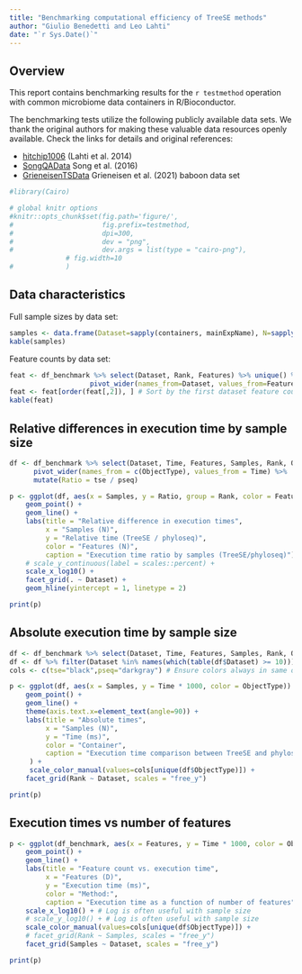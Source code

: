 ```yaml
---
title: "Benchmarking computational efficiency of TreeSE methods"
author: "Giulio Benedetti and Leo Lahti"
date: "`r Sys.Date()`"
---
```



## Overview

This report contains benchmarking results for the `r testmethod`
operation with common microbiome data containers in R/Bioconductor.

The benchmarking tests utilize the following publicly available data
sets. We thank the original authors for making these valuable data
resources openly available. Check the links for details and original
references:

- [hitchip1006](https://github.com/microbiome/miaTime/blob/master/R/data.R) (Lahti et al. 2014)
- [SongQAData](https://microbiome.github.io/microbiomeDataSets/reference/SongQAData.html) Song et al. (2016)
- [GrieneisenTSData](https://microbiome.github.io/microbiomeDataSets/reference/GrieneisenTSData.html) Grieneisen et al. (2021) baboon data set



```r
#library(Cairo)

# global knitr options
#knitr::opts_chunk$set(fig.path='figure/',
#                      fig.prefix=testmethod,
#                      dpi=300,
#                      dev = "png",
#                      dev.args = list(type = "cairo-png"),
		      # fig.width=10		      
#		      )
```


## Data characteristics


Full sample sizes by data set:

```r
samples <- data.frame(Dataset=sapply(containers, mainExpName), N=sapply(containers, ncol)) %>% arrange(N)
kable(samples)
```

Feature counts by data set:

```r
feat <- df_benchmark %>% select(Dataset, Rank, Features) %>% unique() %>%
                    pivot_wider(names_from=Dataset, values_from=Features, values_fill=0)
feat <- feat[order(feat[,2]), ] # Sort by the first dataset feature counts
kable(feat)
```


## Relative differences in execution time by sample size

```r
df <- df_benchmark %>% select(Dataset, Time, Features, Samples, Rank, ObjectType) %>% 
      pivot_wider(names_from = c(ObjectType), values_from = Time) %>% 
      mutate(Ratio = tse / pseq) 

p <- ggplot(df, aes(x = Samples, y = Ratio, group = Rank, color = Features)) + 
    geom_point() + 
    geom_line() +
    labs(title = "Relative difference in execution times",
         x = "Samples (N)",
         y = "Relative time (TreeSE / phyloseq)",
         color = "Features (N)",
         caption = "Execution time ratio by samples (TreeSE/phyloseq)") +
    # scale_y_continuous(label = scales::percent) +
    scale_x_log10() +
    facet_grid(. ~ Dataset) + 
    geom_hline(yintercept = 1, linetype = 2) 

print(p)
```



## Absolute execution time by sample size

```r
df <- df_benchmark %>% select(Dataset, Time, Features, Samples, Rank, ObjectType)
df <- df %>% filter(Dataset %in% names(which(table(df$Dataset) >= 10)))
cols <- c(tse="black",pseq="darkgray") # Ensure colors always in same order

p <- ggplot(df, aes(x = Samples, y = Time * 1000, color = ObjectType)) + 
    geom_point() + 
    geom_line() +
    theme(axis.text.x=element_text(angle=90)) + 
    labs(title = "Absolute times",
         x = "Samples (N)",
         y = "Time (ms)",
         color = "Container",
         caption = "Execution time comparison between TreeSE and phyloseq."
	 ) +
	 scale_color_manual(values=cols[unique(df$ObjectType)]) + 
    facet_grid(Rank ~ Dataset, scales = "free_y") 

print(p)
```


## Execution times vs number of features

```r
p <- ggplot(df_benchmark, aes(x = Features, y = Time * 1000, color = ObjectType)) + 
    geom_point() + 
    geom_line() +
    labs(title = "Feature count vs. execution time",
         x = "Features (D)",
         y = "Execution time (ms)",
         color = "Method:",
         caption = "Execution time as a function of number of features") +
    scale_x_log10() + # Log is often useful with sample size
    # scale_y_log10() + # Log is often useful with sample size
    scale_color_manual(values=cols[unique(df$ObjectType)]) +     
    # facet_grid(Rank ~ Samples, scales = "free_y")
    facet_grid(Samples ~ Dataset, scales = "free_y")    

print(p)
```




